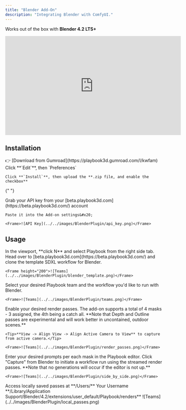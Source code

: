 ```yaml
---
title: "Blender Add-On"
description: "Integrating Blender with ComfyUI."
---
```


<Info>Works out of the box with **Blender 4.2 LTS+**</Info>

<iframe width="560" height="315" src="https://www.youtube.com/embed/8rDd1vPnn4I?si=5KSh_Q3G-w0l-t7L" title="YouTube video player" frameborder="0" allow="accelerometer; autoplay; clipboard-write; encrypted-media; gyroscope; picture-in-picture; web-share" referrerpolicy="strict-origin-when-cross-origin" allowfullscreen></iframe>

## Installation

<Steps>
  <Step title="Download from Gumroad">
    👉 [Download from Gumroad](https://playbook3d.gumroad.com/l/kwfam)
  </Step>

  <Step title="Install add-on">
    Click **`Edit`**, then `Preferences`

    Click **`Install`**, then upload the **.zip file, and enable the checkbox**

{" "}

  </Step>

  <Step title="Copy & Paste your API key">
    Grab your API key from your [beta.playbook3d.com](https://beta.playbook3d.com/) account

    Paste it into the Add-on settings&#x20;

    <Frame>![API Key](../../images/BlenderPlugin/api_key.png)</Frame>

  </Step>
</Steps>

## Usage

<Steps>
  <Step title="Click N to bring up the plugin.">
    In the viewport, **click N** and select Playbook from the right side tab.
  </Step> 
  <Step title="Clone the Blender template workflow.">
    Head over to [beta.playbook3d.com](https://beta.playbook3d.com/) and clone the template SDXL workflow for Blender.
    
    <Frame height="200">![Teams](../../images/BlenderPlugin/blender_template.png)</Frame>
  </Step> 
  <Step title="Select your team and workflow.">
    Select your desired Playbook team and the workflow you'd like to run with Blender.

    <Frame>![Teams](../../images/BlenderPlugin/teams.png)</Frame>
  </Step>
  <Step title="Configure render settings.">
    Enable your desired render passes. The add-on supports a total of 4 masks - 3 assigned, the 4th being a catch all. **Note that Depth and Outline passes are experimental and will work better in uncontained, outdoor scenes.**
    
    <Tip>**View -> Align View -> Align Active Camera to View** to capture from active camera.</Tip>

    <Frame>![Teams](../../images/BlenderPlugin/render_passes.png)</Frame>
  </Step>
  <Step title="Run workflow in the cloud.">
    Enter your desired prompts per each mask in the Playbook editor. Click "Capture" from Blender to initiate a workflow run using the streamed render passes. **Note that no generations will occur if the editor is not up.**
    
    <Frame>![Teams](../../images/BlenderPlugin/side_by_side.png)</Frame>
  </Step>
  <Step title="Optional: Access local render passes.">
    <Note>Access locally saved passes at **/Users/** Your Username **/Library/Application Support/Blender/4.2/extensions/user_default/Playbook/renders**</Note>
    <Frame>![Teams](../../images/BlenderPlugin/local_passes.png)</Frame>
  </Step>
</Steps>